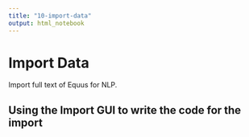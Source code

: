 ```yaml
---
title: "10-import-data"
output: html_notebook
---
```


# Import Data

Import full text of Equus for NLP. 

## Using the Import GUI to write the code for the import

```r

```


